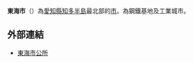 {{Otheruses|subject=日本的東海市|other=大韓民國的東海市|東海市 (韓國)}}
{{Infobox 日本的市
| 自治體名 = 東海市
| 圖像 = [[File:Shurakuendaibutu.JPG|240px]]|
| 圖像說明 = [[聚樂園大佛|聚樂園大佛]]
| 日文原名 = 東海市
| 平假名 = とうかいし
| 羅馬字拼音 = Tōkai-shi
| 地圖 = 
| 都道府縣 = 愛知縣
| 支廳 = 
| 編號 = 23222-0
| 自治體 = 名古屋市、大府市、知多市、東浦町
| 市長 = 
| 卸任日期 =
| 議員數 =
| 面積 = 43.43
| 邊界未定 = 
| 人口 = 113,420
| 人口密度 = 
| 統計時間 = 2021年9月1日
| 市章 = [[File:Emblem_of_Tokai,_Aichi.svg|100px]]|
| 市章說明 = 
| 市旗 = [[File:Flag_of_Tokai,_Aichi.svg|100px]]|
| 樹 = 樟樹
| 花 = 皐月
| 鳥 = 
| 歌 = 
| 其他象徵物 = 
| 其他象徵 = 
| 郵遞區號 = 476-8601
| 所在地 = 東海市中央町一丁目1番地
| 電話號碼 = 52-603-2211
| 經度 = 
| 緯度 = 
| 外部連結 = http://www.city.tokai.aichi.jp/
| 註記 = 
| 試做 =
}}
'''東海市'''（{{jpn|j=東海市|hg=とうかいし|rm=Tōkai shi|f=y}}）為[[愛知縣|愛知縣]][[知多半島|知多半島]]最北部的[[市|市]]。為鋼鐵基地及工業城市。

== 外部連結 ==
*[http://www.city.tokai.aichi.jp/ 東海市公所] {{Wayback|url=http://www.city.tokai.aichi.jp/ |date=20210203075432 }}

{{愛知縣}}{{Authority control}}